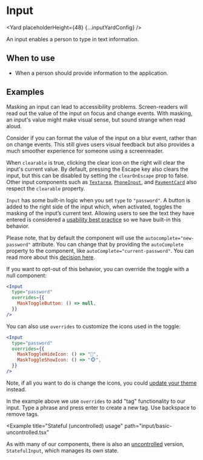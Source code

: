 




# Input

<Yard placeholderHeight={48} {...inputYardConfig} />

An input enables a person to type in text information.

## When to use

- When a person should provide information to the application.

## Examples

<Example title="Basic usage" path="input/basic-controlled.tsx">
  <BasicControlled />
</Example>

<Example title="States" path="input/available-states.tsx">
  <AvailableStates />
</Example>

<Example title="Sizes" path="input/sizes.tsx">
  <Sizes />
</Example>

<Example title="Enhancers" path="input/enhancers.tsx">
  <Enhancers />
</Example>

<Example title="MaskedInput" path="input/mask.tsx">
  <Mask />
</Example>

Masking an input can lead to accessibility problems. Screen-readers will read out the value of the input on focus and change events. With masking, an input's value might make visual sense, but sound strange when read aloud.

Consider if you can format the value of the input on a blur event, rather than on change events. This still gives users visual feedback but also provides a much smoother experience for someone using a screenreader.

<Example title="Clearable" path="input/clearable.tsx">
  <Clearable />
</Example>

When `clearable` is true, clicking the clear icon on the right will clear the input's current value. By default, pressing the Escape key also clears the input, but this can be disabled by setting the `clearOnEscape` prop to false.
Other input components such as [`Textarea`](/components/textarea), [`PhoneInput`](/components/phone-input), and [`PaymentCard`](/components/payment-card) also respect the `clearable` property.

<Example title="Input for passwords" path="input/password.tsx">
  <Password />
</Example>

`Input` has some built-in logic when you set `type` to `"password"`.
A button is added to the right side of the input which, when activated, toggles the masking of the inputʼs current text.
Allowing users to see the text they have entered is considered a [usability best practice](https://www.nngroup.com/articles/stop-password-masking/) so we have built-in this behavior.

Please note, that by default the component will use the `autocomplete="new-password"` attribute. You can change that by providing the `autoComplete` property to the component, like `autoComplete="current-password"`. You can read more about this [decision here](https://developer.mozilla.org/en-US/docs/Web/Security/Securing_your_site/Turning_off_form_autocompletion#Preventing_autofilling_with_autocompletenew-password).

If you want to opt-out of this behavior, you can override the toggle with a null component:

```jsx
<Input
  type="password"
  overrides={{
    MaskToggleButton: () => null,
  }}
/>
```

You can also use `overrides` to customize the icons used in the toggle:

```jsx
<Input
  type="password"
  overrides={{
    MaskToggleHideIcon: () => "🙈",
    MaskToggleShowIcon: () => "🐵",
  }}
/>
```

Note, if all you want to do is change the icons, you could [update your theme](/guides/theming/#customizing-icons) instead.

<Example title="Overrides usage" path="input/overrides.tsx">
  <Customization />
</Example>

<Example title="Focus and ref" path="input/focus.tsx">
  <Focus />
</Example>

<Example title="Create/Delete Tags" path="input/with-tags.tsx">
  <WithTags />
</Example>

In the example above we use `overrides` to add "tag" functionality to our input. Type a phrase and press enter to create a new tag. Use backspace to remove tags.

<Example title="Combined with a Select component" path="input/with-select.tsx">
  <WithSelect />
</Example>

<Example
  title="Stateful (uncontrolled) usage"
  path="input/basic-uncontrolled.tsx"
>
  <BasicUncontrolled />
</Example>

As with many of our components, there is also an [uncontrolled](https://reactjs.org/docs/uncontrolled-components.html) version, `StatefulInput`, which manages its own state.

<Exports component={InputExports} title="Input exports" path="baseui/input" />
